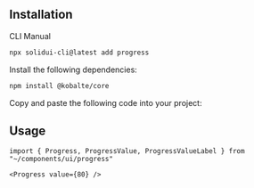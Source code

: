 <MDXHeader
  title="Progress"
  description="Displays an indicator showing the completion progress of a task, typically displayed as a progress bar."
  docs="https://kobalte.dev/docs/core/components/progress"
/>

<ComponentPreview name="progress-demo" />

## Installation

<Tabs defaultValue="cli">

<TabsList>
  <TabsTrigger value="cli">CLI</TabsTrigger>
  <TabsTrigger value="manual">Manual</TabsTrigger>
</TabsList>

<TabsContent value="cli">

```bash
npx solidui-cli@latest add progress
```

</TabsContent>

<TabsContent value="manual">
<Steps>

<Step>Install the following dependencies: </Step>

```bash
npm install @kobalte/core
```

<Step>Copy and paste the following code into your project: </Step>

<ComponentSource name="progress" />

</Steps>
</TabsContent>

</Tabs>

## Usage

```tsx
import { Progress, ProgressValue, ProgressValueLabel } from "~/components/ui/progress"
```

```tsx
<Progress value={80} />
```
